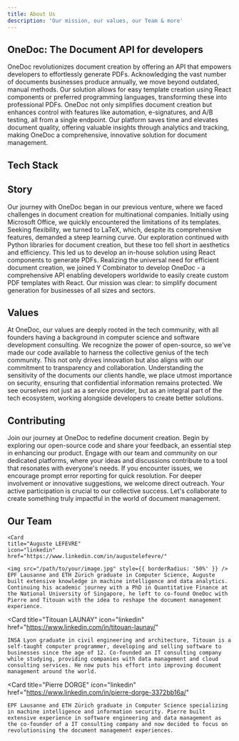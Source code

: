 ```yaml
---
title: About Us
description: 'Our mission, our values, our Team & more'
---
```


## OneDoc: The Document API for developers


OneDoc revolutionizes document creation by offering an API that empowers developers to effortlessly generate PDFs. Acknowledging the vast number of documents businesses produce annually, we move beyond outdated, manual methods. Our solution allows for easy template creation using React components or preferred programming languages, transforming these into professional PDFs. OneDoc not only simplifies document creation but enhances control with features like automation, e-signatures, and A/B testing, all from a single endpoint. Our platform saves time and elevates document quality, offering valuable insights through analytics and tracking, making OneDoc a comprehensive, innovative solution for document management.

## Tech Stack

## Story

Our journey with OneDoc began in our previous venture, where we faced challenges in document creation for multinational companies. Initially using Microsoft Office, we quickly encountered the limitations of its templates. Seeking flexibility, we turned to LaTeX, which, despite its comprehensive features, demanded a steep learning curve. Our exploration continued with Python libraries for document creation, but these too fell short in aesthetics and efficiency. This led us to develop an in-house solution using React components to generate PDFs. Realizing the universal need for efficient document creation, we joined Y Combinator to develop OneDoc - a comprehensive API enabling developers worldwide to easily create custom PDF templates with React. Our mission was clear: to simplify document generation for businesses of all sizes and sectors.

## Values

At OneDoc, our values are deeply rooted in the tech community, with all founders having a background in computer science and software development consulting. We recognize the power of open-source, so we've made our code available to harness the collective genius of the tech community. This not only drives innovation but also aligns with our commitment to transparency and collaboration. Understanding the sensitivity of the documents our clients handle, we place utmost importance on security, ensuring that confidential information remains protected. We see ourselves not just as a service provider, but as an integral part of the tech ecosystem, working alongside developers to create better solutions.

## Contributing

Join our journey at OneDoc to redefine document creation. Begin by exploring our open-source code and share your feedback, an essential step in enhancing our product. Engage with our team and community on our dedicated platforms, where your ideas and discussions contribute to a tool that resonates with everyone's needs. If you encounter issues, we encourage prompt error reporting for quick resolution. For deeper involvement or innovative suggestions, we welcome direct outreach. Your active participation is crucial to our collective success. Let's collaborate to create something truly impactful in the world of document management.

## Our Team

<CardGroup cols={3}>

    <Card
    title="Auguste LEFEVRE"
    icon="linkedin"
    href="https://www.linkedin.com/in/augustelefevre/"
  >
    <img src="/path/to/your/image.jpg" style={{ borderRadius: '50%' }} />
    EPF Lausanne and ETH Zürich graduate in Computer Science, Auguste built extensive knowledge in machine intelligence and data analytics. Continuing his academic journey with a PhD in Quantitative Finance at the National University of Singapore, he left to co-found OneDoc with Pierre and Titouan with the idea to reshape the document management experience. 
  </Card>

  <Card
    title="Titouan LAUNAY"
    icon="linkedin"
    href="https://www.linkedin.com/in/titouan-launay/"
  >
    INSA Lyon graduate in civil engineering and architecture, Titouan is a self-taught computer programmer, developing and selling software to businesses since the age of 12. Co-founded an IT consulting company while studying, providing companies with data management and cloud consulting services. He now puts his effort into improving document management around the world. 
  </Card>

  <Card
    title="Pierre DORGE"
    icon="linkedin"
    href="https://www.linkedin.com/in/pierre-dorge-3372bb16a/"
  >
    EPF Lausanne and ETH Zürich graduate in Computer Science specializing in machine intelligence and information security. Pierre built extensive experience in software engineering and data management as the co-founder of a IT consulting company and now decided to focus on revolutionising the document management experiences.
  </Card>

  

  
</CardGroup>